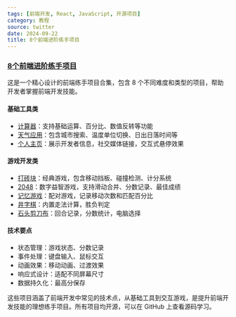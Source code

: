 ```yaml
---
tags: [前端开发, React, JavaScript, 开源项目]
category: 教程
source: twitter
date: 2024-09-22
title: 8个前端进阶练手项目
---
```


### [8个前端进阶练手项目](https://twitter-thread.com/t/1837399370523906098)

这是一个精心设计的前端练手项目合集，包含 8 个不同难度和类型的项目，帮助开发者掌握前端开发技能。

#### 基础工具类
- [计算器](https://calculator-madza.netlify.app/)：支持基础运算、百分比、数值反转等功能
- [天气应用](https://weather-app-madza.netlify.app/)：包含城市搜索、温度单位切换、日出日落时间等
- [个人主页](https://landing-page-madza.vercel.app/)：展示开发者信息，社交媒体链接，交互式悬停效果

#### 游戏开发类
- [打砖块](https://breakout-madza.netlify.app/)：经典游戏，包含移动挡板、碰撞检测、计分系统
- [2048](https://2048-madza.netlify.app/)：数字益智游戏，支持滑动合并、分数记录、最佳成绩
- [记忆游戏](https://memory-game-madza.netlify.app/)：配对游戏，记录移动次数和匹配百分比
- [井字棋](https://tictactoe-madza.netlify.app/)：内置走法计算，胜负判定
- [石头剪刀布](https://rockpaperscissors-madza.netlify.app/)：回合记录，分数统计，电脑选择

#### 技术要点
- 状态管理：游戏状态、分数记录
- 事件处理：键盘输入、鼠标交互
- 动画效果：移动动画、过渡效果
- 响应式设计：适配不同屏幕尺寸
- 数据持久化：最高分保存

这些项目涵盖了前端开发中常见的技术点，从基础工具到交互游戏，是提升前端开发技能的理想练手项目。所有项目均开源，可以在 GitHub 上查看源码学习。 